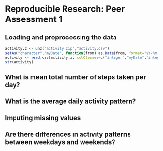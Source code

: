 # Reproducible Research: Peer Assessment 1


## Loading and preprocessing the data
```r
activity.z <- unz("activity.zip","activity.csv")
setAs("character","myDate", function(from) as.Date(from, format="%Y-%m-%d") )
activity <- read.csv(activity.z, colClasses=c("integer","myDate","integer"), na.strings="NA")
str(activity)
```


## What is mean total number of steps taken per day?



## What is the average daily activity pattern?



## Imputing missing values



## Are there differences in activity patterns between weekdays and weekends?

